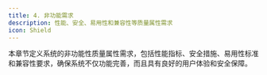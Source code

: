 ```yaml
---
title: 4. 非功能需求
description: 性能、安全、易用性和兼容性等质量属性需求
icon: Shield
---
```



<Callout title="章节导航" type="info">
本章节定义系统的非功能性质量属性需求，包括性能指标、安全措施、易用性标准和兼容性要求，确保系统不仅功能完善，而且具有良好的用户体验和安全保障。
</Callout>

<Cards>
  <Card 
    href="/docs/non-functional-requirements/performance" 
    title="4.1 性能需求"
    description="定义系统在正常负载和峰值负载下的关键性能指标，确保流畅的访问体验"
  />
  <Card 
    href="/docs/non-functional-requirements/security" 
    title="4.2 安全性需求"
    description="定义数据传输、存储、访问控制和Web攻击防范等安全措施"
  />
  <Card 
    href="/docs/non-functional-requirements/usability" 
    title="4.3 易用性需求"
    description="确保系统易于学习、使用且对用户友好，提升用户满意度和操作效率"
  />
  <Card 
    href="/docs/non-functional-requirements/compatibility" 
    title="4.4 兼容性需求"
    description="定义系统承诺支持的软件和硬件环境，确保广泛的可用性"
  />
</Cards>
